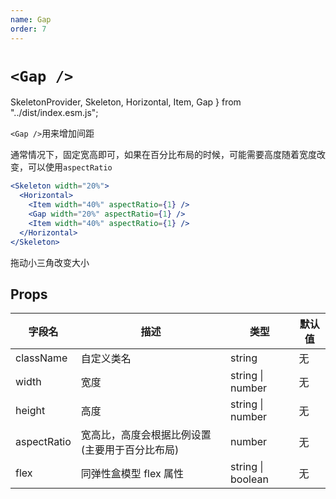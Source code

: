```yaml
---
name: Gap
order: 7
---
```


# `<Gap />`

  SkeletonProvider,
  Skeleton,
  Horizontal,
  Item,
  Gap
} from "../dist/index.esm.js";

`<Gap />`用来增加间距

通常情况下，固定宽高即可，如果在百分比布局的时候，可能需要高度随着宽度改变，可以使用`aspectRatio`

```jsx
<Skeleton width="20%">
  <Horizontal>
    <Item width="40%" aspectRatio={1} />
    <Gap width="20%" aspectRatio={1} />
    <Item width="40%" aspectRatio={1} />
  </Horizontal>
</Skeleton>
```

<div style={{resize:"horizontal",overflow:"auto",maxWidth:"50%",width:"30%",padding:40}}>
    <SkeletonProvider>
      <Skeleton>
        <Horizontal>
          <Item width="40%" aspectRatio={1} />
          <Gap width="20%" aspectRatio={1} />
          <Item width="40%" aspectRatio={1} />
        </Horizontal>
      </Skeleton>
    </SkeletonProvider>
</div>

拖动小三角改变大小

## Props

| 字段名      | 描述                                           | 类型              | 默认值 |
| ----------- | ---------------------------------------------- | ----------------- | ------ |
| className   | 自定义类名                                     | string            | 无     |
| width       | 宽度                                           | string \| number  | 无     |
| height      | 高度 | string \| number                               |             无  |
| aspectRatio | 宽高比，高度会根据比例设置(主要用于百分比布局) | number            | 无     |
| flex        | 同弹性盒模型 flex 属性                         | string \| boolean | 无     |
